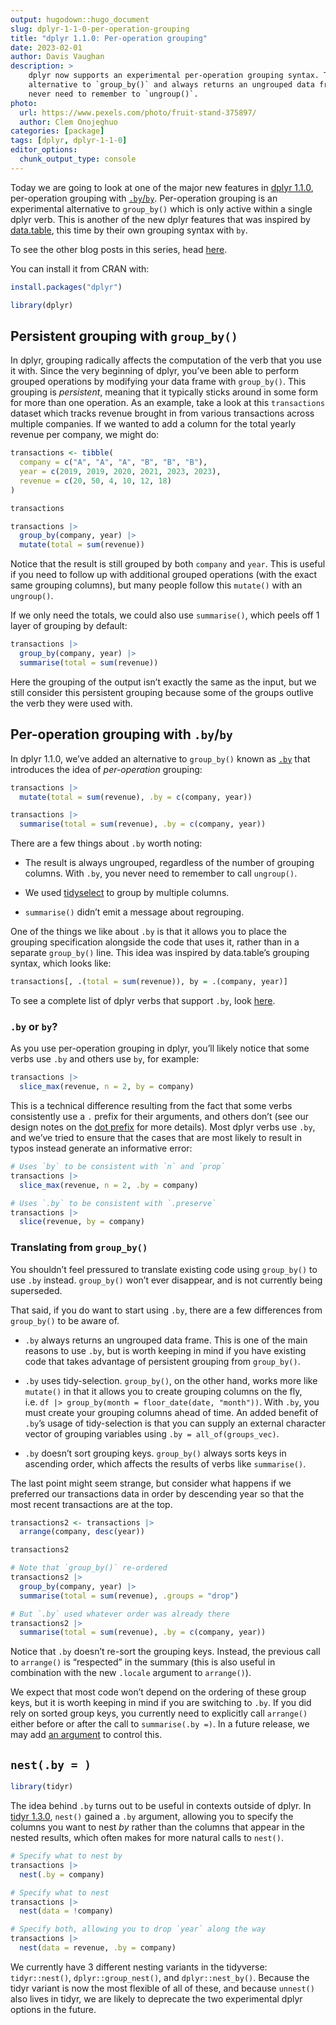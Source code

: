 ```yaml
---
output: hugodown::hugo_document
slug: dplyr-1-1-0-per-operation-grouping
title: "dplyr 1.1.0: Per-operation grouping"
date: 2023-02-01
author: Davis Vaughan
description: >
    dplyr now supports an experimental per-operation grouping syntax. This serves as an
    alternative to `group_by()` and always returns an ungrouped data frame, meaning that you
    never need to remember to `ungroup()`.
photo:
  url: https://www.pexels.com/photo/fruit-stand-375897/
  author: Clem Onojeghuo
categories: [package] 
tags: [dplyr, dplyr-1-1-0]
editor_options: 
  chunk_output_type: console
---
```


Today we are going to look at one of the major new features in [dplyr 1.1.0](https://dplyr.tidyverse.org/news/index.html#dplyr-110), per-operation grouping with [`.by`/`by`](https://dplyr.tidyverse.org/reference/dplyr_by.html).
Per-operation grouping is an experimental alternative to `group_by()` which is only active within a single dplyr verb.
This is another of the new dplyr features that was inspired by [data.table](https://cran.r-project.org/web/packages/data.table/index.html), this time by their own grouping syntax with `by`.

To see the other blog posts in this series, head [here](https://www.tidyverse.org/tags/dplyr-1-1-0/).

You can install it from CRAN with:

```r
install.packages("dplyr")
```

```r
library(dplyr)
```

## Persistent grouping with `group_by()`

In dplyr, grouping radically affects the computation of the verb that you use it with.
Since the very beginning of dplyr, you've been able to perform grouped operations by modifying your data frame with `group_by()`.
This grouping is *persistent*, meaning that it typically sticks around in some form for more than one operation.
As an example, take a look at this `transactions` dataset which tracks revenue brought in from various transactions across multiple companies.
If we wanted to add a column for the total yearly revenue per company, we might do:

```r
transactions <- tibble(
  company = c("A", "A", "A", "B", "B", "B"),
  year = c(2019, 2019, 2020, 2021, 2023, 2023),
  revenue = c(20, 50, 4, 10, 12, 18)
)

transactions
```

```r
transactions |>
  group_by(company, year) |>
  mutate(total = sum(revenue))
```

Notice that the result is still grouped by both `company` and `year`.
This is useful if you need to follow up with additional grouped operations (with the exact same grouping columns), but many people follow this `mutate()` with an `ungroup()`.

If we only need the totals, we could also use `summarise()`, which peels off 1 layer of grouping by default:

```r
transactions |>
  group_by(company, year) |>
  summarise(total = sum(revenue))
```

Here the grouping of the output isn't exactly the same as the input, but we still consider this persistent grouping because some of the groups outlive the verb they were used with.

## Per-operation grouping with `.by`/`by`

In dplyr 1.1.0, we've added an alternative to `group_by()` known as [`.by`](https://dplyr.tidyverse.org/reference/dplyr_by.html) that introduces the idea of *per-operation* grouping:

```r
transactions |>
  mutate(total = sum(revenue), .by = c(company, year))

transactions |>
  summarise(total = sum(revenue), .by = c(company, year))
```

There are a few things about `.by` worth noting:

-   The result is always ungrouped, regardless of the number of grouping columns.
    With `.by`, you never need to remember to call `ungroup()`.

-   We used [tidyselect](https://tidyselect.r-lib.org/reference/language.html) to group by multiple columns.

-   `summarise()` didn't emit a message about regrouping.

One of the things we like about `.by` is that it allows you to place the grouping specification alongside the code that uses it, rather than in a separate `group_by()` line.
This idea was inspired by data.table's grouping syntax, which looks like:

```r
transactions[, .(total = sum(revenue)), by = .(company, year)]
```

To see a complete list of dplyr verbs that support `.by`, look [here](https://dplyr.tidyverse.org/reference/dplyr_by.html#supported-verbs).

### `.by` or `by`?

As you use per-operation grouping in dplyr, you'll likely notice that some verbs use `.by` and others use `by`, for example:

```r
transactions |>
  slice_max(revenue, n = 2, by = company)
```

This is a technical difference resulting from the fact that some verbs consistently use a `.` prefix for their arguments, and others don't (see our design notes on the [dot prefix](https://design.tidyverse.org/dots-prefix.html) for more details).
Most dplyr verbs use `.by`, and we've tried to ensure that the cases that are most likely to result in typos instead generate an informative error:

```r
# Uses `by` to be consistent with `n` and `prop`
transactions |>
  slice_max(revenue, n = 2, .by = company)

# Uses `.by` to be consistent with `.preserve`
transactions |>
  slice(revenue, by = company)
```

### Translating from `group_by()`

You shouldn't feel pressured to translate existing code using `group_by()` to use `.by` instead.
`group_by()` won't ever disappear, and is not currently being superseded.

That said, if you do want to start using `.by`, there are a few differences from `group_by()` to be aware of.

-   `.by` always returns an ungrouped data frame.
    This is one of the main reasons to use `.by`, but is worth keeping in mind if you have existing code that takes advantage of persistent grouping from `group_by()`.

-   `.by` uses tidy-selection.
    `group_by()`, on the other hand, works more like `mutate()` in that it allows you to create grouping columns on the fly, i.e. `df |> group_by(month = floor_date(date, "month"))`.
    With `.by`, you must create your grouping columns ahead of time.
    An added benefit of `.by`'s usage of tidy-selection is that you can supply an external character vector of grouping variables using `.by = all_of(groups_vec)`.

-   `.by` doesn't sort grouping keys.
    `group_by()` always sorts keys in ascending order, which affects the results of verbs like `summarise()`.

The last point might seem strange, but consider what happens if we preferred our transactions data in order by descending year so that the most recent transactions are at the top.

```r
transactions2 <- transactions |>
  arrange(company, desc(year))

transactions2
```

```r
# Note that `group_by()` re-ordered
transactions2 |>
  group_by(company, year) |>
  summarise(total = sum(revenue), .groups = "drop")

# But `.by` used whatever order was already there
transactions2 |>
  summarise(total = sum(revenue), .by = c(company, year))
```

Notice that `.by` doesn't re-sort the grouping keys.
Instead, the previous call to `arrange()` is "respected" in the summary (this is also useful in combination with the new `.locale` argument to `arrange()`).

We expect that most code won't depend on the ordering of these group keys, but it is worth keeping in mind if you are switching to `.by`.
If you did rely on sorted group keys, you currently need to explicitly call `arrange()` either before or after the call to `summarise(.by =)`.
In a future release, we may add [an argument](https://github.com/tidyverse/dplyr/issues/6663) to control this.

## `nest(.by = )`

```r
library(tidyr)
```

The idea behind `.by` turns out to be useful in contexts outside of dplyr.
In [tidyr 1.3.0](https://www.tidyverse.org/blog/2023/01/tidyr-1-3-0/#nestby), `nest()` gained a `.by` argument, allowing you to specify the columns you want to nest *by* rather than the columns that appear in the nested results, which often makes for more natural calls to `nest()`.

```r
# Specify what to nest by
transactions |>
  nest(.by = company)

# Specify what to nest
transactions |>
  nest(data = !company)

# Specify both, allowing you to drop `year` along the way
transactions |>
  nest(data = revenue, .by = company)
```

We currently have 3 different nesting variants in the tidyverse: `tidyr::nest()`, `dplyr::group_nest()`, and `dplyr::nest_by()`.
Because the tidyr variant is now the most flexible of all of these, and because `unnest()` also lives in tidyr, we are likely to deprecate the two experimental dplyr options in the future.
